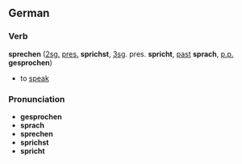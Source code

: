 ==German==
===Verb===
'''sprechen''' ([[second person|2]][[singular|sg.]] [[present|pres.]] '''sprichst''', [[third person|3]]sg. pres. '''spricht''', [[past]] '''sprach''', [[past participle|p.p.]] '''gesprochen''')

*to [[speak]]

===Pronunciation===
*'''gesprochen''' {{IPA|[gəˈʃpʁɔxn&#809;]}}
*'''sprach''' {{IPA|[ʃpʁaːx]}}
*'''sprechen''' {{IPA|[ˈʃpʁɛxn&#809;]}}
*'''sprichst''' {{IPA|[ʃpʁɪçst]}}
*'''spricht''' {{IPA|[ʃpʁɪçt]}}